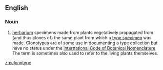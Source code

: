 ==English==

===Noun===
{{en-noun}}

# {{botany}} [[herbarium]] specimens made from plants vegetatively propagated from (and thus clones of) the same plant from which a [[type specimen]] was made.  Clonotypes are of some use in documenting a type collection but have no status under the [[w:International Code of Botanical Nomenclature|International Code of Botanical Nomenclature]].  The term is sometimes also used to refer to the living plants themselves.

[[zh:clonotype]]
